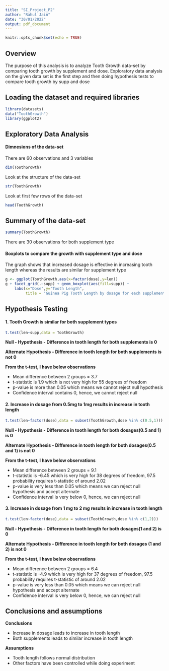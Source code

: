 ```yaml
---
title: "SI_Project_P2"
author: "Rahul Jain"
date: "30/01/2022"
output: pdf_document
---
```


```r
knitr::opts_chunk$set(echo = TRUE)
```

## Overview

The purpose of this analysis is to analyze Tooth Growth data-set by comparing tooth growth by supplement and dose. Exploratory data analysis on the given data set is the first step and then doing hypothesis tests to compare tooth growth by supp and dose

## Loading the dataset and required libraries

```r
library(datasets)
data("ToothGrowth")
library(ggplot2)
```

## Exploratory Data Analysis

#### Dimnesions of the data-set

There are 60 observations and 3 variables

```r
dim(ToothGrowth)
```

Look at the structure of the data-set

```r
str(ToothGrowth)
```

Look at first few rows of the data-set

```r
head(ToothGrowth)
```

## Summary of the data-set

```r
summary(ToothGrowth)
```

There are 30 observations for both supplement type

#### Boxplots to compare the growth with supplement type and dose

The graph shows that increased dosage is effective in increasing tooth length whereas the results are similar for supplement type

```r
g <- ggplot(ToothGrowth,aes(x=factor(dose),y=len))
g + facet_grid(.~supp) + geom_boxplot(aes(fill=supp)) + 
    labs(x="Dose",y="Tooth Length",
         title = "Guinea Pig Tooth Length by dosage for each supplement")
```


## Hypothesis Testing

#### 1. Tooth Growth is similar for both supplement types

```r
t.test(len~supp,data = ToothGrowth)
```

**Null - Hypothesis - Difference in tooth length for both supplements is 0**

**Alternate Hypothesis - Difference in tooth length for both supplements is not 0**

**From the t-test, I have below observations**

* Mean difference between 2 groups = 3.7
* t-statistic is 1.9 which is not very high for 55 degrees of freedom
* p-value is more than 0.05 which means we cannot reject null hypothesis
* Confidence interval contains 0, hence, we cannot reject null

#### 2. Increase in dosage from 0.5mg to 1mg results in increase in tooth length

```r
t.test(len~factor(dose),data = subset(ToothGrowth,dose %in% c(0.5,1)))
```

**Null - Hypothesis - Difference in tooth length for both dosages(0.5 and 1) is 0**

**Alternate Hypothesis - Difference in tooth length for both dosages(0.5 and 1) is not 0**

**From the t-test, I have below observations**

* Mean difference between 2 groups = 9.1
* t-statistic is -6.45 which is very high for 38 degrees of freedom, 97.5 probability requires t-statistic of around 2.02
* p-value is very less than 0.05 which means we can reject null hypothesis and accept alternate
* Confidence interval is very below 0, hence, we can reject null


#### 3. Increase in dosage from 1 mg to 2 mg results in increase in tooth length

```r
t.test(len~factor(dose),data = subset(ToothGrowth,dose %in% c(1,2)))
```

**Null - Hypothesis - Difference in tooth length for both dosages(1 and 2) is 0**

**Alternate Hypothesis - Difference in tooth length for both dosages (1 and 2) is not 0**

**From the t-test, I have below observations**

* Mean difference between 2 groups = 6.4
* t-statistic is -4.9 which is very high for 37 degrees of freedom, 97.5 probability requires t-statistic of around 2.02
* p-value is very less than 0.05 which means we can reject null hypothesis and accept alternate
* Confidence interval is very below 0, hence, we can reject null


## Conclusions and assumptions

**Conclusions**

* Increase in dosage leads to increase in tooth length
* Both supplements leads to similar increase in tooth length

**Assumptions**

* Tooth length follows normal distribution
* Other factors have been controlled while doing experiment
